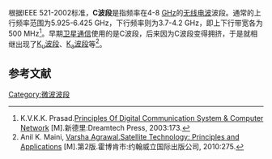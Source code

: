 {{MWband
| freq = 4 - 8 [[GHz|GHz]] (IEEE 521-2002标准)<br />500 - 1000 [[MHz|MHz]] (北约)
| wave = 75.00 - 37.50 [[mm|mm]] (IEEE)<br />600 - 300 mm (北约)
}}
根据IEEE 521-2002标准，'''C波段'''是指频率在4-8 [[GHz|GHz]]的[[无线电波|无线电波]]波段。通常的上行频率范围为5.925-6.425 GHz，下行频率则为3.7-4.2 GHz，即上下行带宽各为500 MHz<ref>K.V.K.K. Prasad.[http://books.google.com/books?id=YE9sTPp3GzcC&pg=PA173 Principles Of Digital Communication System & Computer Network] {{Wayback|url=http://books.google.com/books?id=YE9sTPp3GzcC&pg=PA173 |date=20141001180159 }}[M].新德里:Dreamtech Press, 2003:173.</ref>。早期[[卫星通信|卫星通信]]使用的是C波段，后来因为C波段变得拥挤，于是就相继出现了[[Ku波段|K<sub>u</sub>波段]]、[[Ka波段|K<sub>a</sub>波段]]等<ref>Anil K. Maini, [http://books.google.com/books?id=gUHJoAgcncUC&pg=PA275 Varsha Agrawal.Satellite Technology: Principles and Applications] {{Wayback|url=http://books.google.com/books?id=gUHJoAgcncUC&pg=PA275 |date=20140925014611 }}[M].第2版.霍博肯市:约翰威立国际出版公司, 2010:275.</ref>。

{{其他微波波段}}
== 参考文献 ==
{{Reflist}}


{{無線電波}}
{{EMSpectrum}}
{{physics-stub}}

[[Category:微波波段|Category:微波波段]]
